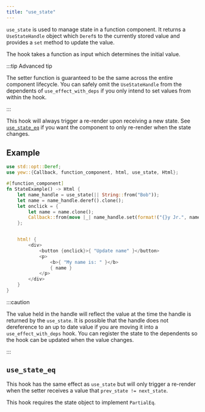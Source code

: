 ```yaml
---
title: "use_state"
---
```


`use_state` is used to manage state in a function component.
It returns a `UseStateHandle` object which `Deref`s to the currently stored value
and provides a `set` method to update the value.

The hook takes a function as input which determines the initial value.

:::tip Advanced tip

The setter function is guaranteed to be the same across the entire
component lifecycle. You can safely omit the `UseStateHandle` from the
dependents of `use_effect_with_deps` if you only intend to set
values from within the hook.

:::

This hook will always trigger a re-render upon receiving a new state. See
[`use_state_eq`](#use_state_eq) if you want the component to only
re-render when the state changes.

## Example

```rust
use std::opt::Deref;
use yew::{Callback, function_component, html, use_state, Html};

#[function_component]
fn StateExample() -> Html {
    let name_handle = use_state(|| String::from("Bob"));
    let name = name_handle.deref().clone();
    let onclick = {
        let name = name.clone();
        Callback::from(move |_| name_handle.set(format!("{}y Jr.", name)))
    };


    html! {
        <div>
            <button {onclick}>{ "Update name" }</button>
            <p>
                <b>{ "My name is: " }</b>
                { name }
            </p>
        </div>
    }
}
```

:::caution

The value held in the handle will reflect the value at the time the
handle is returned by the `use_state`. It is possible that the handle
does not dereference to an up to date value if you are moving it into a
`use_effect_with_deps` hook. You can register the
state to the dependents so the hook can be updated when the value changes.

:::

## `use_state_eq`

This hook has the same effect as `use_state` but will only trigger a
re-render when the setter receives a value that `prev_state != next_state`.

This hook requires the state object to implement `PartialEq`.
